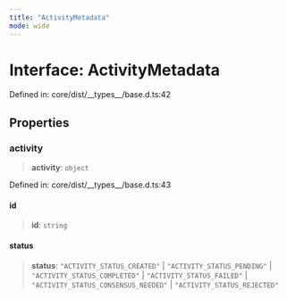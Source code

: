 ```yaml
---
title: "ActivityMetadata"
mode: wide
---
```

  
# Interface: ActivityMetadata

Defined in: core/dist/\_\_types\_\_/base.d.ts:42

## Properties

### activity

> **activity**: `object`

Defined in: core/dist/\_\_types\_\_/base.d.ts:43

#### id

> **id**: `string`

#### status

> **status**: `"ACTIVITY_STATUS_CREATED"` \| `"ACTIVITY_STATUS_PENDING"` \| `"ACTIVITY_STATUS_COMPLETED"` \| `"ACTIVITY_STATUS_FAILED"` \| `"ACTIVITY_STATUS_CONSENSUS_NEEDED"` \| `"ACTIVITY_STATUS_REJECTED"`
